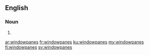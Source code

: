 ==English==

===Noun===
{{head|en|noun plural form}}

# {{plural of|windowpane|lang=en}}

[[ar:windowpanes]]
[[fr:windowpanes]]
[[ku:windowpanes]]
[[my:windowpanes]]
[[fi:windowpanes]]
[[sv:windowpanes]]